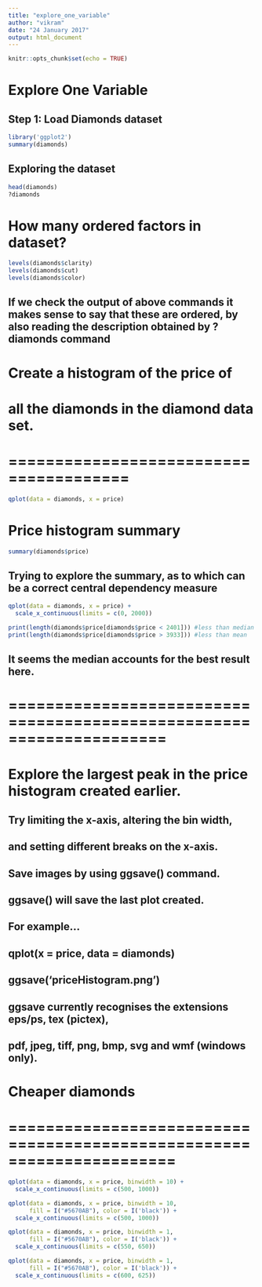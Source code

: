 ```yaml
---
title: "explore_one_variable"
author: "vikram"
date: "24 January 2017"
output: html_document
---
```


```r
knitr::opts_chunk$set(echo = TRUE)
```


# Explore One Variable

## Step 1: Load Diamonds dataset
```r
library('ggplot2')
summary(diamonds)
```

## Exploring the dataset
```r
head(diamonds)
?diamonds
```
# How many ordered factors in dataset?
```r
levels(diamonds$clarity)
levels(diamonds$cut)
levels(diamonds$color)
```

## If we check the output of above commands it makes sense to say that these are ordered, by also reading the description obtained by ?diamonds command

# Create a histogram of the price of
# all the diamonds in the diamond data set.

# =======================================
```r
qplot(data = diamonds, x = price)
```

# Price histogram summary
 
```r
summary(diamonds$price)
```

## Trying to explore the summary, as to which can be a correct central dependency measure
```r
qplot(data = diamonds, x = price) +
  scale_x_continuous(limits = c(0, 2000))

print(length(diamonds$price[diamonds$price < 2401])) #less than median
print(length(diamonds$price[diamonds$price > 3933])) #less than mean
```

## It seems the median accounts for the best result here.
# =====================================================================

# Explore the largest peak in the price histogram created earlier.

## Try limiting the x-axis, altering the bin width,
## and setting different breaks on the x-axis.

## Save images by using ggsave() command.
## ggsave() will save the last plot created.
## For example...
##                  qplot(x = price, data = diamonds)
##                  ggsave('priceHistogram.png')

## ggsave currently recognises the extensions eps/ps, tex (pictex),
## pdf, jpeg, tiff, png, bmp, svg and wmf (windows only).

# Cheaper diamonds
# ======================================================================
```r
qplot(data = diamonds, x = price, binwidth = 10) + 
  scale_x_continuous(limits = c(500, 1000))

qplot(data = diamonds, x = price, binwidth = 10,
      fill = I("#5670AB"), color = I('black')) +
  scale_x_continuous(limits = c(500, 1000))

qplot(data = diamonds, x = price, binwidth = 1,
      fill = I("#5670AB"), color = I('black')) +
  scale_x_continuous(limits = c(550, 650))

qplot(data = diamonds, x = price, binwidth = 1,
      fill = I("#5670AB"), color = I('black')) +
  scale_x_continuous(limits = c(600, 625))
```


